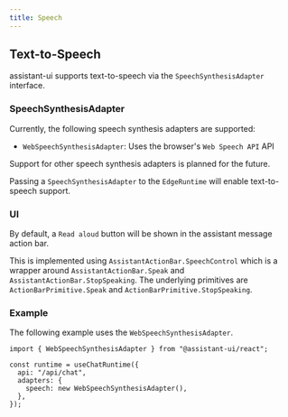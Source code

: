 ```yaml
---
title: Speech
---
```



## Text-to-Speech

assistant-ui supports text-to-speech via the `SpeechSynthesisAdapter` interface.

<SpeechSample />

### SpeechSynthesisAdapter

Currently, the following speech synthesis adapters are supported:

- `WebSpeechSynthesisAdapter`: Uses the browser's `Web Speech API` API

Support for other speech synthesis adapters is planned for the future.

Passing a `SpeechSynthesisAdapter` to the `EdgeRuntime` will enable text-to-speech support.

### UI

By default, a `Read aloud` button will be shown in the assistant message action bar.

This is implemented using `AssistantActionBar.SpeechControl` which is a wrapper around `AssistantActionBar.Speak` and `AssistantActionBar.StopSpeaking`.
The underlying primitives are `ActionBarPrimitive.Speak` and `ActionBarPrimitive.StopSpeaking`.

### Example

The following example uses the `WebSpeechSynthesisAdapter`.

```tsx
import { WebSpeechSynthesisAdapter } from "@assistant-ui/react";

const runtime = useChatRuntime({
  api: "/api/chat",
  adapters: {
    speech: new WebSpeechSynthesisAdapter(),
  },
});
```
